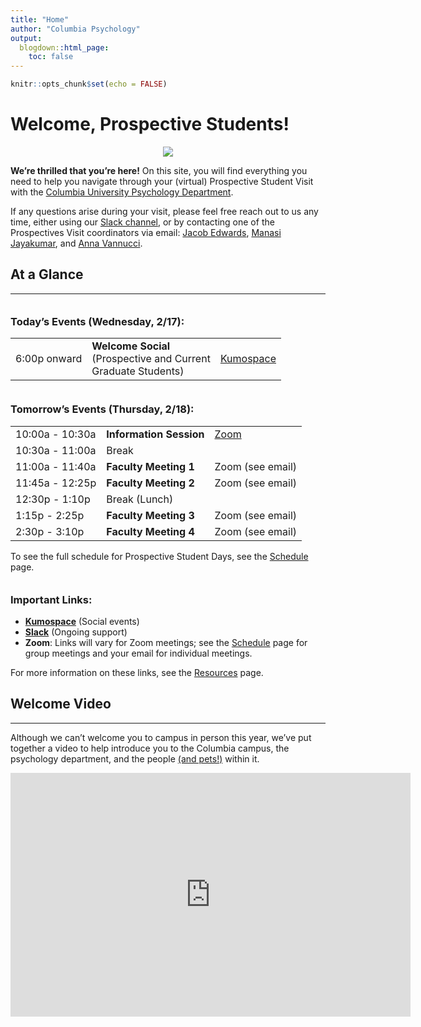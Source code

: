 ```yaml
---
title: "Home"
author: "Columbia Psychology"
output:
  blogdown::html_page:
    toc: false
---
```


```r
knitr::opts_chunk$set(echo = FALSE)
```

# Welcome, Prospective Students!

<div class="row">
<div class="col-md-2">
<p style="text-align:center;"><img src="/images/culogo.png"></p>
</div>
<div class="col-md-10">**We're thrilled that you're here!** On this site, you will find everything you need to help you navigate through your (virtual) Prospective Student Visit with the [Columbia University Psychology Department](https://psychology.columbia.edu/){target="_blank"}. 

If any questions arise during your visit, please feel free reach out to us any time, either using our [Slack channel](https://slack.com){target="_blank"}, or by contacting one of the Prospectives Visit coordinators via email: [Jacob Edwards](mailto:je2527@columbia.edu){target="_blank"}, [Manasi Jayakumar](mailto:mj2873@columbia.edu){target="_blank"}, and [Anna Vannucci](mailto:av2902@columbia.edu){target="_blank"}.
</div>
</div>

## At a Glance

---

<div class="row">
<div class="col-md-8">
<h3 style="padding-top: 20px; margin-top: 0;">Today's Events (Wednesday, 2/17):</h3>
<table class="table table-striped">
<tr><td>6:00p onward</td><td><b>Welcome Social</b><br>(Prospective and Current<br>Graduate Students)</td><td><a href="https://www.kumospace.com/prospectives" target="_blank">Kumospace</a></td></tr>
</table>
<h3 style="padding-top: 20px; margin-top: 0;">Tomorrow's Events (Thursday, 2/18):</h3>
<table class="table table-striped">
<tr><td>10:00a - 10:30a</td><td><b>Information Session</b></td><td><a href="https://columbiauniversity.zoom.us/j/91757475604?pwd=QXNyd3RoSHJOb2JxbFpmaEhZN21UUT09" target="_blank">Zoom</a></td></tr>
<tr><td>10:30a - 11:00a</td><td>Break</td><td></td></tr>
<tr><td>11:00a - 11:40a</td><td><b>Faculty Meeting 1</b></td><td>Zoom (see email)</td></tr>
<tr><td>11:45a - 12:25p</td><td><b>Faculty Meeting 2</b></td><td>Zoom (see email)</td></tr>
<tr><td>12:30p - 1:10p</td><td>Break (Lunch)</td><td></td></tr>
<tr><td>1:15p - 2:25p</td><td><b>Faculty Meeting 3</b></td><td>Zoom (see email)</td></tr>
<tr><td>2:30p - 3:10p</td><td><b>Faculty Meeting 4</b></td><td>Zoom (see email)</td></tr>
</table>
To see the full schedule for Prospective Student Days, see the [Schedule](/schedule) page.
</div>
<div class="col-md-4">
<h3 style="padding-top: 20px; margin-top: 0;">Important Links:</h3>
- **[Kumospace](https://www.kumospace.com/prospectives){target="_blank"}** (Social events)
- **[Slack](https://slack.com){target="_blank"}** (Ongoing support)
- **Zoom**: Links will vary for Zoom meetings; see the [Schedule](/schedule) page for group meetings and your email for individual meetings.

For more information on these links, see the [Resources](/resources) page.
</div>
</div>

## Welcome Video

---

Although we can't welcome you to campus in person this year, we've put together a video to help introduce you to the Columbia campus, the psychology department, and the people [(and pets!)](/pets) within it.

<div class="video-container"><iframe width="640" height="390" src="https://www.youtube.com/embed/h52nyfxQ6hc?modestbranding=1&showinfo=0&rel=0&theme=light&color=white" frameborder="0"></iframe></div>
